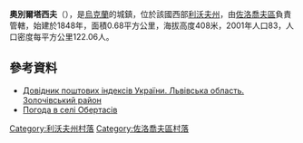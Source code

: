 {{coord|49|49|37|N|25|1|17|E|scale:100000|display=title}}

'''奧別爾塔西夫'''（{{lang-uk|Обертасів}}），是[[烏克蘭|烏克蘭]]的城鎮，位於該國西部[[利沃夫州|利沃夫州]]，由[[佐洛喬夫區|佐洛喬夫區]]負責管轄，始建於1848年，面積0.68平方公里，海拔高度408米，2001年人口83，人口密度每平方公里122.06人。

==參考資料==
*[http://www.uaidx.com/13/290?f=index&d=desc&lang=ua Довідник поштових індексів України. Львівська область. Золочівський район]{{Wayback|url=http://www.uaidx.com/13/290?f=index&d=desc&lang=ua |date=20160127100105 }}
* [http://weather.in.ua/ua/l'vovskaja/18376 Погода в селі Обертасів] {{Wayback|url=http://weather.in.ua/ua/l'vovskaja/18376 |date=20111221131407 }}

[[Category:利沃夫州村落|Category:利沃夫州村落]]
[[Category:佐洛喬夫區村落|Category:佐洛喬夫區村落]]


{{Lviv-geo-stub}}
